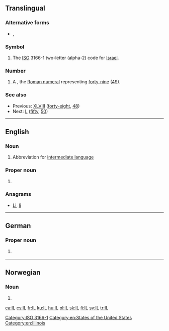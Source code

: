 {{also|Appendix:Variations of "il"}}
==Translingual==

===Alternative forms===
* {{sense|roman numeral}} {{l|mul|XLIX}}, {{l|mul|xlix}}

===Symbol===
{{head|mul|symbol}}

# The [[ISO]] 3166-1 two-letter (alpha-2) code for [[Israel]].

===Number===
{{head|mul|numeral symbol}}

# A {{misspelling of|XLIX|lang=mul}}, the [[Roman numeral]] representing [[forty-nine]] ([[49]]).

===See also===
* Previous: [[XLVIII]] ([[forty-eight]], [[48]])
* Next: [[L]] ([[fifty]], [[50]])

[[Category:ISO 3166-1]]

----

==English==

===Noun===
{{en-noun}}

# {{lb|en|computing}} Abbreviation for [[intermediate language]]

===Proper noun===
{{en-proper noun}}

# {{abbreviation of|Illinois|lang=en}} {{gloss|a state of the [[United States of America]]}}

===Anagrams===
* [[Li#English|Li]], [[li#English|li]]

[[Category:en:States of the United States]]
[[Category:en:Illinois]]

----

==German==

===Proper noun===
{{de-proper noun}}

# {{abbreviation of|[[Innsbruck]] [[Land]]|lang=de}} {{gloss|country code of ''Innsbruck, Land'', the surrounding circuit of [[Innsbruck]]/[[Tyrol]]/[[Austria]]}}

----

==Norwegian==

===Noun===
{{head|no|noun}}

# {{abbreviation of|idrettslag|lang=no}}

[[ca:IL]]
[[cs:IL]]
[[fr:IL]]
[[ku:IL]]
[[hu:IL]]
[[pl:IL]]
[[sk:IL]]
[[fi:IL]]
[[sv:IL]]
[[tr:IL]]